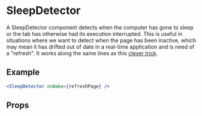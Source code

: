 
<Meta component={SleepDetector} title="🛠 Utilities/SleepDetector" />

# SleepDetector

A SleepDetector component detects when the computer has gone to sleep or the tab has otherwise had its execution interrupted. This is useful in situations where we want to detect when the page has been inactive, which may mean it has drifted out of date in a real-time application and is need of a "refresh". It works along the same lines as this [clever trick](https://blog.alexmaccaw.com/javascript-wake-event).

## Example

```jsx
<SleepDetector onWake={refreshPage} />
```

## Props

<Props of={SleepDetector} />
